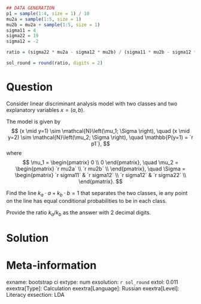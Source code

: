 ```r
## DATA GENERATION
p1 = sample(1:4, size = 1) / 10
mu2a = sample(1:5, size = 1)
mu2b = mu2a + sample(1:5, size = 1)
sigma11 = 4
sigma22 = 19
sigma12 = -2

ratio = (sigma22 * mu2a - sigma12 * mu2b) / (sigma11 * mu2b - sigma12 * mu2a)

sol_round = round(ratio, digits = 2)
```

Question
========
Consider linear discriminant analysis model with two classes and two explanatory variables $x = (a, b)$. 

The model is given by
$$
(x \mid y=1) \sim \mathcal{N}\left(\mu_1; \Sigma \right), \quad (x \mid y=2) \sim \mathcal{N}\left(\mu_2; \Sigma \right), \quad \mathbb{P(y=1) = `r p1`},
$$
where 
$$
\mu_1 = \begin{pmatrix}
0 \\
0
\end{pmatrix}, \quad
\mu_2 = \begin{pmatrix}
`r mu2a` \\
`r mu2b` \\
\end{pmatrix}, \quad
\Sigma = \begin{pmatrix}
`r sigma11` & `r sigma12` \\
`r sigma12` & `r sigma22` \\
\end{pmatrix}.
$$

Find the line $k_a \cdot a + k_b \cdot b = 1$ that separates the two classes, ie 
any point on the line has equal conditional probabilities to be in each class. 

Provide the ratio $k_a / k_b$ as the answer with 2 decimal digits.

Solution
========


Meta-information
================
exname: bootstrap ci 
extype: num
exsolution: `r sol_round`
extol: 0.011
exextra[Type]: Calculation
exextra[Language]: Russian
exextra[Level]: Literacy
exsection: LDA
